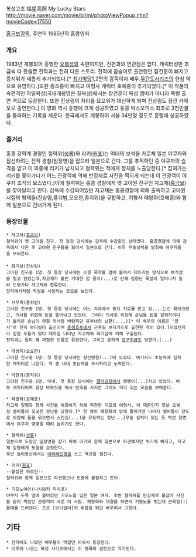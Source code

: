 복성고조
福星高照 
My Lucky Stars
http://movie.naver.com/movie/bi/mi/photoViewPopup.nhn?movieCode=17550

[[홍금보]]감독, 주연의 1985년작 홍콩영화


=== 개요 ===
1983년 개봉되어 흥행한 [[오복성]]의 속편이지만, 전편과의 연관점은 없다. 캐릭터성만 조금씩 따 왔을뿐 전작과는 전혀 다른 스토리. 전작에 꼽슬이로 출연했던 잠건훈이 빠지고 증지위가 새롭게 추가되었다.[* [[최가박당]]1,2편의 감독이자 배우.[[무간도]]시리즈의 한침 역으로 유명하다.]또한 종초홍이 빠지고 여형사 캐릭터 호혜중이 추가되었다.[* 이 작품의 속편격인 하일복성(국내개봉명은 칠복성)에서는 잠건훈이 복성 멤버가 아니라 특별 출연 격으로 등장한다. 또한 진상림의 자리를 묘교위가 대신하게 되며 진상림도 잠깐 카메오로 출연한다.]
이 영화 역시 흥행에 크게 성공하였고 홍콩 박스오피스 최초로 3천만불을 돌파하는 기록을 세운다.
한국에서도 개봉하여 서울 34만명 정도로 흥행에 성공하였다.

=== 줄거리 ===
홍콩 강력계 경찰인 철력위([[성룡]])와 리키([[원표]])는 억대의 보석을 가로채 일본 야쿠자와 접선하려는 전직 경찰(임정영)을 잡으러 일본으로 간다. 그를 추적하던 중 야쿠자의 습격을 받고 이 와중에 리키가 납치되고 철력위는 적에게 정체를 노출당한다.[* 잡혀가는 리키를 쫓아가다가 어느 관광객에 의해 반강제로 사진을 찍히게 되는데 이 관광객이 야쿠자 조직의 보스였다.]이에 철력위는 홍콩 경찰에게 옛 고아원 친구인 자고채([[홍금보]])를 찾아달라고 한다.
감옥에 수감되어있던 자고채는 홍콩경찰에 의해 출옥하고 고아원 시절의 형제들(진상림,풍쉬범,오요한,증지위)을 규합하고, 여형사 패왕화(호혜중)와 함께 일본으로 건너가게 된다.

=== 등장인물 ===
 * 자고채([[홍금보]])
 철력위의 옛 고아원 친구. 첫 등장 당시에는 감옥에 수감중인 상태였다. 홍콩경찰에 의해 감옥에서 나온 후 고아원 친구들을 모아서 일본으로 간다. 이후 무술실력을 발휘해 야쿠자들을 무찌른다.
 
 * 화기삼(진상림)
 고아원 친구중 1명. 첫 등장 당시에는 소형 폭약을 껌에 붙여서 터뜨리는 방식으로 보석상을 털고 있었는데,자고채가 붙인 거대한 껌 뭉치(...)로 인해 엄청난 폭발이 일어나자 놀라 도망가다 자고채와 합류한다.
 전작에서처럼 학권을 사용하는 모습을 보인다.

 * 서우피(풍쉬범)
 고아원 친구중 1명. 첫 등장 당시에는 어느 치과에서 충치 치료를 받고 있....는건 훼이크였고, 의사를 위협해 돈을 뜯어내고 있었다. 그러다 의사로 위장해 손님들 돈을 갈취하려다가 들어온 손님이 하필 의사랑 바람피던 유부녀의 남편(....)[* 이 배우의 이름은 '양사'로 전직 보디빌더 출신이며 [[용쟁호투]]에서 근육질 보디가드로 출연한 적이 있다.]이었던지라 엄청 두들겨 맞다 때마침 나타난 자고채와 화기삼에 의해 구출된다.
 전작과는 달리 꽤 까칠한 인물로 등장한다. 그리고 묘하게 [[호구]]취급도 당한다.(...)

 * 대생지(오요한)
 고아원 친구중 1명. 첫 등장 당시에는 정신병원(...)에 있었다. 여기서도 초능력에 심취한 캐릭터로 나온다. 작 중 내내 초능력을 구사하려고 노력한다. 

 * 라한과(증지위)
 고아원 친구중 1명. 막내. 첫 등장 당시에는 [[콜라]]공장에서 땡땡이(...)치고 있었다. 바보 캐릭터이며 항상 바보짓을 해서 빈축을 사지만 그래도 의리 있는 모습을 보여준다.

 * 패왕화(호혜중)
 자고채 일행과 함께 사건을 해결하기 위해 파견된 미모의 여형사. 이 때문인지 첫날 오복성 멤버들의 짖궂은 장난을 당한다.[* 한 명이 패왕화의 방에 들어가면 나머지 멤버들이 강도로 위장해 둘을 묶으면서 스킨십(...)을 유도하는 장난...]무술 실력이 있는 듯 액션 장면에서 야쿠자 몇몇을 때려 눕히기도 한다.

 * 철력위([[성룡]])
 일본으로 도망간 임정영을 잡기 위해 리키와 함께 일본으로 파견됐지만 위기에 빠지고, 자고채 일행에게 도움을 요청한다.
 후반 놀이동산에서는 [[아라레]]인형을 쓰고 액션을 펼친다.

 * 리키([[원표]])
 --붙잡힌 히로인--
 철력위와 함께 일본으로 파견됐으나 도중에 붙잡히고 만다.

 * 기모노여인(니시와키 미치코)
 야쿠자 두목 옆에 붙어있던 기모노를 입은 일본 여자. 초반 철력위를 반강제로 붙잡아 사진을 같이 찍었던 관광객이 바로 이 사람. 패왕화와 대결을 하면서 기모노를 벗는데 근육질(!)몸매를 드러낸다. 프로 [보디빌더]의 투잡을 뛰던 배우여서 그렇다. 


== 기타 ==
 * 전작에도 나왔던 배우들이 역할만 바꿔서 등장한다.
 * 이후에 나오는 복성 시리즈에서는 이 영화의 설정으로 유지된다.
